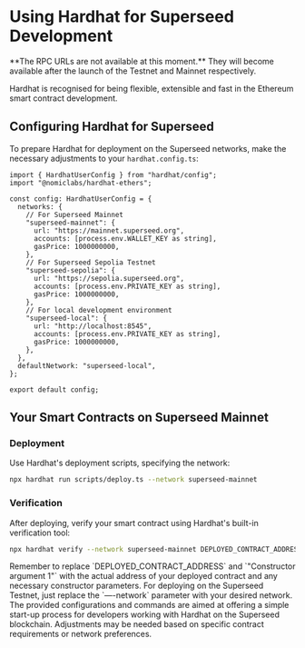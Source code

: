 
# Using Hardhat for Superseed Development

<Callout emoji="🚧">
  **The RPC URLs are not available at this moment.** They will become available
  after the launch of the Testnet and Mainnet respectively.
</Callout>

Hardhat is recognised for being flexible, extensible and fast in the Ethereum smart contract development.

## Configuring Hardhat for Superseed

To prepare Hardhat for deployment on the Superseed networks, make the necessary adjustments to your `hardhat.config.ts`:

```tsx
import { HardhatUserConfig } from "hardhat/config";
import "@nomiclabs/hardhat-ethers";

const config: HardhatUserConfig = {
  networks: {
    // For Superseed Mainnet
    "superseed-mainnet": {
      url: "https://mainnet.superseed.org",
      accounts: [process.env.WALLET_KEY as string],
      gasPrice: 1000000000,
    },
    // For Superseed Sepolia Testnet
    "superseed-sepolia": {
      url: "https://sepolia.superseed.org",
      accounts: [process.env.PRIVATE_KEY as string],
      gasPrice: 1000000000,
    },
    // For local development environment
    "superseed-local": {
      url: "http://localhost:8545",
      accounts: [process.env.PRIVATE_KEY as string],
      gasPrice: 1000000000,
    },
  },
  defaultNetwork: "superseed-local",
};

export default config;
```

## Your Smart Contracts on Superseed Mainnet

### Deployment

Use Hardhat's deployment scripts, specifying the network:

```bash
npx hardhat run scripts/deploy.ts --network superseed-mainnet
```

### Verification

After deploying, verify your smart contract using Hardhat's built-in verification tool:

```bash
npx hardhat verify --network superseed-mainnet DEPLOYED_CONTRACT_ADDRESS "Constructor argument 1"
```

<Callout emoji="💬">
  Remember to replace `DEPLOYED_CONTRACT_ADDRESS` and `"Constructor argument 1"`
  with the actual address of your deployed contract and any necessary
  constructor parameters.
</Callout>

<Callout type="info" emoji="ℹ️">
  For deploying on the Superseed Testnet, just replace the `—-network` parameter
  with your desired network.
</Callout>

<Callout type="info" emoji="ℹ️">
  The provided configurations and commands are aimed at offering a simple
  start-up process for developers working with Hardhat on the Superseed
  blockchain. Adjustments may be needed based on specific contract requirements
  or network preferences.
</Callout>
